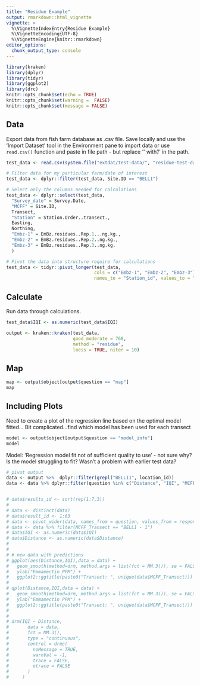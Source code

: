 ```yaml
---
title: "Residue Example"
output: rmarkdown::html_vignette
vignette: >
  %\VignetteIndexEntry{Residue Example}
  %\VignetteEncoding{UTF-8}
  %\VignetteEngine{knitr::rmarkdown}
editor_options: 
  chunk_output_type: console
---
```


```r
library(kraken)
library(dplyr)
library(tidyr)
library(ggplot2)
library(drc)
knitr::opts_chunk$set(echo = TRUE)
knitr::opts_chunk$set(warning =  FALSE)
knitr::opts_chunk$set(message = FALSE)
```

## Data

Export data from fish farm database as .csv file. Save locally and use the 'Import Dataset' tool in the Environment pane to import data or use `read.csv()` function and paste in file path - but replace  '\' with '/' in the path.

```r
test_data <- read.csv(system.file("extdat/test-data/", "residue-test-data.csv", package = "kraken"))

# Filter data for my particular farm/date of interest
test_data <- dplyr::filter(test_data, Site.ID == "BELL1")

# Select only the columns needed for calculations
test_data <- dplyr::select(test_data,
  "Survey_date" = Survey.Date,
  "MCFF" = Site.ID,
  Transect,
  "Station" = Station.Order..transect.,
  Easting,
  Northing,
  "Embz-1" = EmBz.residues..Rep.1...ng.kg.,
  "Embz-2" = EmBz.residues..Rep.2..ng.kg.,
  "Embz-3" = EmBz.residues..Rep.3..ng.kg.
  )

# Pivot the data into structure require for calculations
test_data <- tidyr::pivot_longer(test_data, 
                                 cols = c("Embz-1", "Embz-2", "Embz-3"), 
                                 names_to = "Station_id", values_to = "IQI")
```


## Calculate

Run data through calculations.

```r

test_data$IQI <- as.numeric(test_data$IQI)

output <- kraken::kraken(test_data,
                         good_moderate = 768, 
                         method = "residue", 
                         loess = TRUE, niter = 10)


```

## Map

```r

map <- output$object[output$question == "map"]
map

```

## Including Plots

Need to create a plot of the regression line based on the optimal model fitted...
Bit complicated...find which model has been used for each transect

```r

model <- output$object[output$question == "model_info"]
model
```

Model: 'Regression model fit not of sufficient quality to use' - not sure why?
Is the model struggling to fit? Wasn't a problem with earlier test data?

```r
# pivot output
data <- output %>%  dplyr::filter(grepl("BELL11", location_id))
data <- data %>% dplyr::filter(question %in% c("Distance", "IQI", "MCFF_Transect"))


# data$results_id <- sort(rep(1:7,3))
# 
# data <- distinct(data)
# data$result_id <- 1:63
# data <- pivot_wider(data, names_from = question, values_from = response)
# data <- data %>% filter(MCFF_Transect == "BELL1 - 1")
# data$IQI <- as.numeric(data$IQI)
# data$Distance <- as.numeric(data$Distance)
# 
# 
# # new data with predictions
# ggplot(aes(Distance,IQI),data = data) + 
#   geom_smooth(method=drm, method.args = list(fct = MM.3()), se = FALSE) +
#   ylab("Emmamectin PPM") +
#   ggplot2::ggtitle(paste0("Transect: ", unique(data$MCFF_Transect)))
# 
# qplot(Distance,IQI,data = data) + 
#   geom_smooth(method=drm, method.args = list(fct = MM.3()), se = FALSE) +
#   ylab("Emmamectin PPM") +
#   ggplot2::ggtitle(paste0("Transect: ", unique(data$MCFF_Transect)))
# 
# 
# drm(IQI ~ Distance,
#       data = data,
#       fct = MM.3(),
#       type = "continuous",
#       control = drmc(
#         noMessage = TRUE,
#         warnVal = -1,
#         trace = FALSE,
#         otrace = FALSE
#       )
#     )


```


